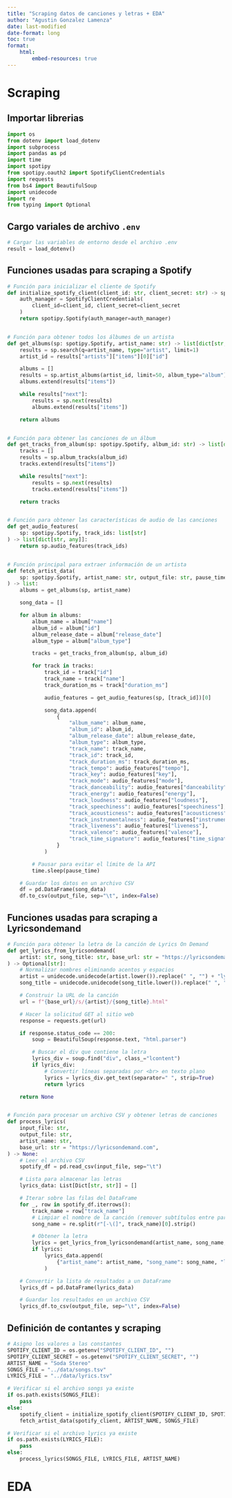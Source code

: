 ```yaml
---
title: "Scraping datos de canciones y letras + EDA"
author: "Agustin Gonzalez Lamenza"
date: last-modified
date-format: long
toc: true
format:
    html:
        embed-resources: true
---
```


# Scraping

## Importar librerias

```python
import os
from dotenv import load_dotenv
import subprocess
import pandas as pd
import time
import spotipy
from spotipy.oauth2 import SpotifyClientCredentials
import requests
from bs4 import BeautifulSoup
import unidecode
import re
from typing import Optional
```

## Cargo variales de archivo `.env`

```python
# Cargar las variables de entorno desde el archivo .env
result = load_dotenv()
```

## Funciones usadas para scraping a Spotify

```python
# Función para inicializar el cliente de Spotify
def initialize_spotify_client(client_id: str, client_secret: str) -> spotipy.Spotify:
    auth_manager = SpotifyClientCredentials(
        client_id=client_id, client_secret=client_secret
    )
    return spotipy.Spotify(auth_manager=auth_manager)


# Función para obtener todos los álbumes de un artista
def get_albums(sp: spotipy.Spotify, artist_name: str) -> list[dict[str, any]]:
    results = sp.search(q=artist_name, type="artist", limit=1)
    artist_id = results["artists"]["items"][0]["id"]

    albums = []
    results = sp.artist_albums(artist_id, limit=50, album_type="album")
    albums.extend(results["items"])

    while results["next"]:
        results = sp.next(results)
        albums.extend(results["items"])

    return albums


# Función para obtener las canciones de un álbum
def get_tracks_from_album(sp: spotipy.Spotify, album_id: str) -> list[dict[str, any]]:
    tracks = []
    results = sp.album_tracks(album_id)
    tracks.extend(results["items"])

    while results["next"]:
        results = sp.next(results)
        tracks.extend(results["items"])

    return tracks


# Función para obtener las características de audio de las canciones
def get_audio_features(
    sp: spotipy.Spotify, track_ids: list[str]
) -> list[dict[str, any]]:
    return sp.audio_features(track_ids)


# Función principal para extraer información de un artista
def fetch_artist_data(
    sp: spotipy.Spotify, artist_name: str, output_file: str, pause_time: float = 1.0
) -> list:
    albums = get_albums(sp, artist_name)

    song_data = []

    for album in albums:
        album_name = album["name"]
        album_id = album["id"]
        album_release_date = album["release_date"]
        album_type = album["album_type"]

        tracks = get_tracks_from_album(sp, album_id)

        for track in tracks:
            track_id = track["id"]
            track_name = track["name"]
            track_duration_ms = track["duration_ms"]

            audio_features = get_audio_features(sp, [track_id])[0]

            song_data.append(
                {
                    "album_name": album_name,
                    "album_id": album_id,
                    "album_release_date": album_release_date,
                    "album_type": album_type,
                    "track_name": track_name,
                    "track_id": track_id,
                    "track_duration_ms": track_duration_ms,
                    "track_tempo": audio_features["tempo"],
                    "track_key": audio_features["key"],
                    "track_mode": audio_features["mode"],
                    "track_danceability": audio_features["danceability"],
                    "track_energy": audio_features["energy"],
                    "track_loudness": audio_features["loudness"],
                    "track_speechiness": audio_features["speechiness"],
                    "track_acousticness": audio_features["acousticness"],
                    "track_instrumentalness": audio_features["instrumentalness"],
                    "track_liveness": audio_features["liveness"],
                    "track_valence": audio_features["valence"],
                    "track_time_signature": audio_features["time_signature"],
                }
            )

        # Pausar para evitar el límite de la API
        time.sleep(pause_time)

    # Guardar los datos en un archivo CSV
    df = pd.DataFrame(song_data)
    df.to_csv(output_file, sep="\t", index=False)
```

## Funciones usadas para scraping a Lyricsondemand

```python
# Función para obtener la letra de la canción de Lyrics On Demand
def get_lyrics_from_lyricsondemand(
    artist: str, song_title: str, base_url: str = "https://lyricsondemand.com"
) -> Optional[str]:
    # Normalizar nombres eliminando acentos y espacios
    artist = unidecode.unidecode(artist.lower()).replace(" ", "") + "lyrics"
    song_title = unidecode.unidecode(song_title.lower()).replace(" ", "") + "lyrics"

    # Construir la URL de la canción
    url = f"{base_url}/s/{artist}/{song_title}.html"

    # Hacer la solicitud GET al sitio web
    response = requests.get(url)

    if response.status_code == 200:
        soup = BeautifulSoup(response.text, "html.parser")

        # Buscar el div que contiene la letra
        lyrics_div = soup.find("div", class_="lcontent")
        if lyrics_div:
            # Convertir líneas separadas por <br> en texto plano
            lyrics = lyrics_div.get_text(separator=" ", strip=True)
            return lyrics

    return None


# Función para procesar un archivo CSV y obtener letras de canciones
def process_lyrics(
    input_file: str,
    output_file: str,
    artist_name: str,
    base_url: str = "https://lyricsondemand.com",
) -> None:
    # Leer el archivo CSV
    spotify_df = pd.read_csv(input_file, sep="\t")

    # Lista para almacenar las letras
    lyrics_data: List[Dict[str, str]] = []

    # Iterar sobre las filas del DataFrame
    for _, row in spotify_df.iterrows():
        track_name = row["track_name"]
        # Limpiar el nombre de la canción (remover subtítulos entre paréntesis o guiones)
        song_name = re.split(r"[-\(]", track_name)[0].strip()

        # Obtener la letra
        lyrics = get_lyrics_from_lyricsondemand(artist_name, song_name, base_url)
        if lyrics:
            lyrics_data.append(
                {"artist_name": artist_name, "song_name": song_name, "lyrics": lyrics}
            )

    # Convertir la lista de resultados a un DataFrame
    lyrics_df = pd.DataFrame(lyrics_data)

    # Guardar los resultados en un archivo CSV
    lyrics_df.to_csv(output_file, sep="\t", index=False)
```

## Definición de contantes y scraping

```python
# Asigno los valores a las constantes
SPOTIFY_CLIENT_ID = os.getenv("SPOTIFY_CLIENT_ID", "")
SPOTIFY_CLIENT_SECRET = os.getenv("SPOTIFY_CLIENT_SECRET", "")
ARTIST_NAME = "Soda Stereo"
SONGS_FILE = "../data/songs.tsv"
LYRICS_FILE = "../data/lyrics.tsv"

# Verificar si el archivo songs ya existe
if os.path.exists(SONGS_FILE):
    pass
else:
    spotify_client = initialize_spotify_client(SPOTIFY_CLIENT_ID, SPOTIFY_CLIENT_SECRET)
    fetch_artist_data(spotify_client, ARTIST_NAME, SONGS_FILE)

# Verificar si el archivo lyrics ya existe
if os.path.exists(LYRICS_FILE):
    pass
else:
    process_lyrics(SONGS_FILE, LYRICS_FILE, ARTIST_NAME)
```


# EDA

